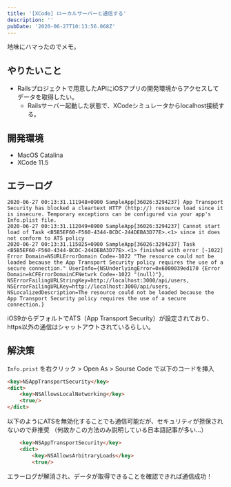 ```yaml
---
title: '[XCode] ローカルサーバーと通信する'
description: ''
pubDate: '2020-06-27T10:13:56.068Z'
---
```


地味にハマったのでメモ。

## やりたいこと

- Railsプロジェクトで用意したAPIにiOSアプリの開発環境からアクセスしてデータを取得したい。
  - Railsサーバー起動した状態で、XCodeシミュレータからlocalhost接続する。

## 開発環境

- MacOS Catalina
- XCode 11.5

## エラーログ

``` shell
2020-06-27 00:13:31.111948+0900 SampleApp[36026:3294237] App Transport Security has blocked a cleartext HTTP (http://) resource load since it is insecure. Temporary exceptions can be configured via your app's Info.plist file.
2020-06-27 00:13:31.112049+0900 SampleApp[36026:3294237] Cannot start load of Task <B5B5EF60-F560-4344-BCDC-244DEBA3D77E>.<1> since it does not conform to ATS policy
2020-06-27 00:13:31.115825+0900 SampleApp[36026:3294237] Task <B5B5EF60-F560-4344-BCDC-244DEBA3D77E>.<1> finished with error [-1022] Error Domain=NSURLErrorDomain Code=-1022 "The resource could not be loaded because the App Transport Security policy requires the use of a secure connection." UserInfo={NSUnderlyingError=0x6000039ed170 {Error Domain=kCFErrorDomainCFNetwrk Code=-1022 "(null)"}, NSErrorFailingURLStringKey=http://localhost:3000/api/users, NSErrorFailingURLKey=http://localhost:3000/api/users, NSLocalizedDescription=The resource could not be loaded because the App Transport Security policy requires the use of a secure connection.}
```

iOS9からデフォルトでATS（App Transport Security）が設定されており、https以外の通信はシャットアウトされているらしい。

## 解決策

`Info.prist` を右クリック > Open As > Sourse Code で以下のコードを挿入

``` html
<key>NSAppTransportSecurity</key>
<dict>
    <key>NSAllowsLocalNetworking</key>
    <true/>
</dict>
```

以下のようにATSを無効化することでも通信可能だが、セキュリティが担保されないので非推奨
（何故かこの方法のみ説明している日本語記事が多い…）

``` html
	<key>NSAppTransportSecurity</key>
	<dict>
		<key>NSAllowsArbitraryLoads</key>
		<true/>
```

エラーログが解消され、データが取得できることを確認できれば通信成功！

